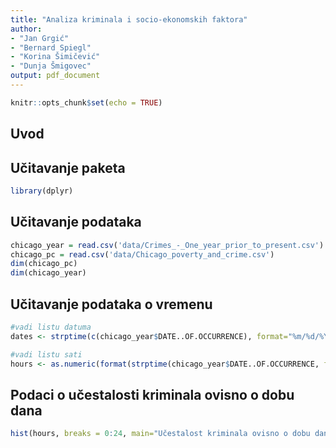 ```yaml
---
title: "Analiza kriminala i socio-ekonomskih faktora"
author:
- "Jan Grgić"
- "Bernard Spiegl"
- "Korina Šimičević"
- "Dunja Šmigovec"
output: pdf_document
---
```


```r
knitr::opts_chunk$set(echo = TRUE)
```

## Uvod

## Učitavanje paketa

```r
library(dplyr)
```

## Učitavanje podataka

```r
chicago_year = read.csv('data/Crimes_-_One_year_prior_to_present.csv')
chicago_pc = read.csv('data/Chicago_poverty_and_crime.csv')
dim(chicago_pc)
dim(chicago_year)
```

## Učitavanje podataka o vremenu

```r
#vadi listu datuma
dates <- strptime(c(chicago_year$DATE..OF.OCCURRENCE), format="%m/%d/%Y %H:%M:%S %p", tz="America/Chicago")

#vadi listu sati
hours <- as.numeric(format(strptime(chicago_year$DATE..OF.OCCURRENCE, format="%m/%d/%Y %I:%M:%S %p", tz="America/Chicago"), format="%H"))
```

## Podaci o učestalosti kriminala ovisno o dobu dana

```r
hist(hours, breaks = 0:24, main="Učestalost kriminala ovisno o dobu dana", xlab="Sat u danu", ylab="Frekvencija")
```